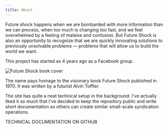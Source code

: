 ```yaml
---
title: About
---
```




Future shock happens when we are bombarded with more information than we can process, when too much is changing too fast, and we feel overwhelmed by a feeling of malaise and confusion. But Future Shock is also an opportunity to recognize that we are quickly innovating solutions to previously unsolvable problems — problems that will allow us to build the world we want.


This project has started as 4 years ago as a Facebook group.


![Future Shock book cover](../images/future-shock-cover.jpeg)

The name pays homage to the visionary book Future Shock published in 1970. It was written by a futurist Alvin Toffler.


The site has quite a neat technical setup in the background. I've actually liked it so much that I've decided to keep the repository public and write short documentation so others can create similar small-scale syndication operations.

TECHNICAL DOCUMENTATION ON GITHUB
